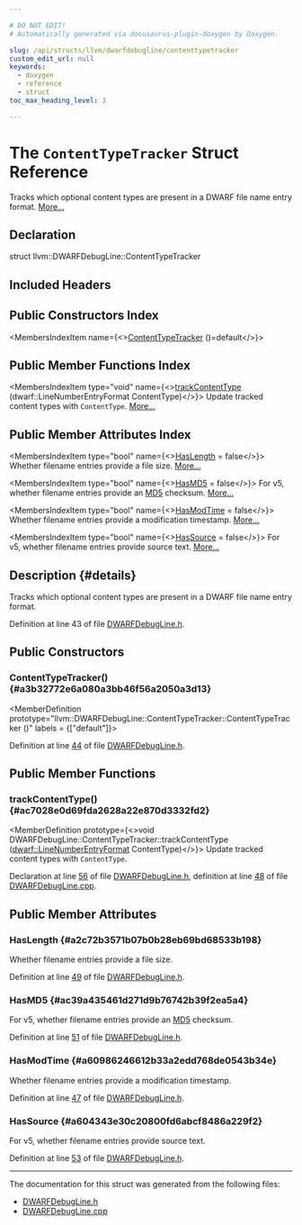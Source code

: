 ```yaml
---

# DO NOT EDIT!
# Automatically generated via docusaurus-plugin-doxygen by Doxygen.

slug: /api/structs/llvm/dwarfdebugline/contenttypetracker
custom_edit_url: null
keywords:
  - doxygen
  - reference
  - struct
toc_max_heading_level: 3

---
```





# The `ContentTypeTracker` Struct Reference

<DoxygenPage pluginConfig={pluginConfig}>

Tracks which optional content types are present in a DWARF file name entry format. <a href="#details">More...</a>

## Declaration

<CodeBlock>struct llvm::DWARFDebugLine::ContentTypeTracker</CodeBlock>

## Included Headers

<IncludesList>
<IncludesListItem
  filePath="llvm/DebugInfo/DWARF/DWARFDebugLine.h"
  permalink="/docs/api/files/include/include/llvm/include/llvm/debuginfo/include/llvm/debuginfo/dwarf/dwarfdebugline-h"
  isLocal="true" />
</IncludesList>

## Public Constructors Index

<MembersIndex>

<MembersIndexItem
  name={<><a href="#a3b32772e6a080a3bb46f56a2050a3d13">ContentTypeTracker</a> ()=default</>}>
</MembersIndexItem>

</MembersIndex>

## Public Member Functions Index

<MembersIndex>

<MembersIndexItem
  type="void"
  name={<><a href="#ac7028e0d69fda2628a22e870d3332fd2">trackContentType</a> (dwarf::LineNumberEntryFormat ContentType)</>}>
Update tracked content types with <code>ContentType</code>. <a href="#ac7028e0d69fda2628a22e870d3332fd2">More...</a>
</MembersIndexItem>

</MembersIndex>

## Public Member Attributes Index

<MembersIndex>

<MembersIndexItem
  type="bool"
  name={<><a href="#a2c72b3571b07b0b28eb69bd68533b198">HasLength</a> = false</>}>
Whether filename entries provide a file size. <a href="#a2c72b3571b07b0b28eb69bd68533b198">More...</a>
</MembersIndexItem>

<MembersIndexItem
  type="bool"
  name={<><a href="#ac39a435461d271d9b76742b39f2ea5a4">HasMD5</a> = false</>}>
For v5, whether filename entries provide an <a href="/docs/api/classes/llvm/md5">MD5</a> checksum. <a href="#ac39a435461d271d9b76742b39f2ea5a4">More...</a>
</MembersIndexItem>

<MembersIndexItem
  type="bool"
  name={<><a href="#a60986246612b33a2edd768de0543b34e">HasModTime</a> = false</>}>
Whether filename entries provide a modification timestamp. <a href="#a60986246612b33a2edd768de0543b34e">More...</a>
</MembersIndexItem>

<MembersIndexItem
  type="bool"
  name={<><a href="#a604343e30c20800fd6abcf8486a229f2">HasSource</a> = false</>}>
For v5, whether filename entries provide source text. <a href="#a604343e30c20800fd6abcf8486a229f2">More...</a>
</MembersIndexItem>

</MembersIndex>

## Description {#details}

Tracks which optional content types are present in a DWARF file name entry format.

Definition at line 43 of file <a href="/docs/api/files/include/include/llvm/include/llvm/debuginfo/include/llvm/debuginfo/dwarf/dwarfdebugline-h">DWARFDebugLine.h</a>.

<SectionDefinition>

## Public Constructors

### ContentTypeTracker() {#a3b32772e6a080a3bb46f56a2050a3d13}

<MemberDefinition
  prototype="llvm::DWARFDebugLine::ContentTypeTracker::ContentTypeTracker ()"
  labels = {["default"]}>

Definition at line <a href="/docs/api/files/include/include/llvm/include/llvm/debuginfo/include/llvm/debuginfo/dwarf/dwarfdebugline-h/#l00044">44</a> of file <a href="/docs/api/files/include/include/llvm/include/llvm/debuginfo/include/llvm/debuginfo/dwarf/dwarfdebugline-h">DWARFDebugLine.h</a>.
</MemberDefinition>

</SectionDefinition>

<SectionDefinition>

## Public Member Functions

### trackContentType() {#ac7028e0d69fda2628a22e870d3332fd2}

<MemberDefinition
  prototype={<>void DWARFDebugLine::ContentTypeTracker::trackContentType (<a href="/docs/api/namespaces/llvm/dwarf/#a15e59bc4493eb3f48a601b6a782820ff">dwarf::LineNumberEntryFormat</a> ContentType)</>}>
Update tracked content types with <code>ContentType</code>.

Declaration at line <a href="/docs/api/files/include/include/llvm/include/llvm/debuginfo/include/llvm/debuginfo/dwarf/dwarfdebugline-h/#l00056">56</a> of file <a href="/docs/api/files/include/include/llvm/include/llvm/debuginfo/include/llvm/debuginfo/dwarf/dwarfdebugline-h">DWARFDebugLine.h</a>, definition at line <a href="/docs/api/files/lib/lib/debuginfo/lib/debuginfo/dwarf/dwarfdebugline-cpp/#l00048">48</a> of file <a href="/docs/api/files/lib/lib/debuginfo/lib/debuginfo/dwarf/dwarfdebugline-cpp">DWARFDebugLine.cpp</a>.
</MemberDefinition>

</SectionDefinition>

<SectionDefinition>

## Public Member Attributes

### HasLength {#a2c72b3571b07b0b28eb69bd68533b198}

<MemberDefinition
  prototype="bool llvm::DWARFDebugLine::ContentTypeTracker::HasLength = false">
Whether filename entries provide a file size.

Definition at line <a href="/docs/api/files/include/include/llvm/include/llvm/debuginfo/include/llvm/debuginfo/dwarf/dwarfdebugline-h/#l00049">49</a> of file <a href="/docs/api/files/include/include/llvm/include/llvm/debuginfo/include/llvm/debuginfo/dwarf/dwarfdebugline-h">DWARFDebugLine.h</a>.
</MemberDefinition>

### HasMD5 {#ac39a435461d271d9b76742b39f2ea5a4}

<MemberDefinition
  prototype="bool llvm::DWARFDebugLine::ContentTypeTracker::HasMD5 = false">
For v5, whether filename entries provide an <a href="/docs/api/classes/llvm/md5">MD5</a> checksum.

Definition at line <a href="/docs/api/files/include/include/llvm/include/llvm/debuginfo/include/llvm/debuginfo/dwarf/dwarfdebugline-h/#l00051">51</a> of file <a href="/docs/api/files/include/include/llvm/include/llvm/debuginfo/include/llvm/debuginfo/dwarf/dwarfdebugline-h">DWARFDebugLine.h</a>.
</MemberDefinition>

### HasModTime {#a60986246612b33a2edd768de0543b34e}

<MemberDefinition
  prototype="bool llvm::DWARFDebugLine::ContentTypeTracker::HasModTime = false">
Whether filename entries provide a modification timestamp.

Definition at line <a href="/docs/api/files/include/include/llvm/include/llvm/debuginfo/include/llvm/debuginfo/dwarf/dwarfdebugline-h/#l00047">47</a> of file <a href="/docs/api/files/include/include/llvm/include/llvm/debuginfo/include/llvm/debuginfo/dwarf/dwarfdebugline-h">DWARFDebugLine.h</a>.
</MemberDefinition>

### HasSource {#a604343e30c20800fd6abcf8486a229f2}

<MemberDefinition
  prototype="bool llvm::DWARFDebugLine::ContentTypeTracker::HasSource = false">
For v5, whether filename entries provide source text.

Definition at line <a href="/docs/api/files/include/include/llvm/include/llvm/debuginfo/include/llvm/debuginfo/dwarf/dwarfdebugline-h/#l00053">53</a> of file <a href="/docs/api/files/include/include/llvm/include/llvm/debuginfo/include/llvm/debuginfo/dwarf/dwarfdebugline-h">DWARFDebugLine.h</a>.
</MemberDefinition>

</SectionDefinition>

<hr/>

The documentation for this struct was generated from the following files:

<ul>
<li><a href="/docs/api/files/include/include/llvm/include/llvm/debuginfo/include/llvm/debuginfo/dwarf/dwarfdebugline-h">DWARFDebugLine.h</a></li>
<li><a href="/docs/api/files/lib/lib/debuginfo/lib/debuginfo/dwarf/dwarfdebugline-cpp">DWARFDebugLine.cpp</a></li>
</ul>

</DoxygenPage>
